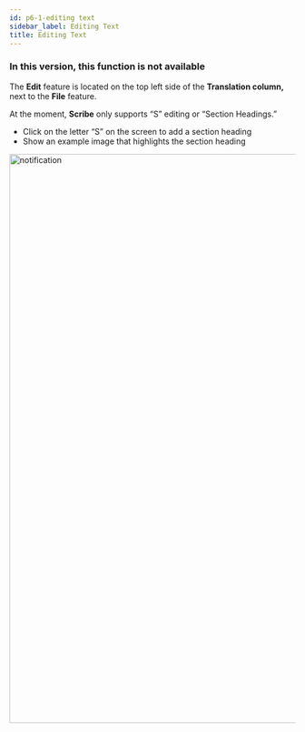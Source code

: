 ```yaml
---
id: p6-1-editing text
sidebar_label: Editing Text
title: Editing Text
---
```

<h3> In this version, this function is not available </h3>

The **Edit** feature is located on the top left side of the **Translation column,** next to the **File** feature.

At the moment, **Scribe** only supports “S” editing or “Section Headings.”

- Click on the letter “S” on the screen to add a section heading
- Show an example image that highlights the section heading

<img src="/assets/edit.png"  width="1000px" alt="notification"/>